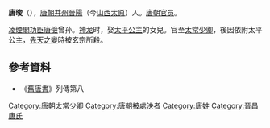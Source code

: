 '''唐晙'''（{{bd|7世纪||713年|7月29日|catIdx=T}}），[[唐朝|唐朝]][[并州|并州]][[晋阳县|晉陽]]（今[[山西|山西]][[太原|太原]]）人。[[唐朝|唐朝]][[官员|官员]]。

[[凌煙閣二十四功臣|凌煙閣功臣]][[唐儉|唐儉]]曾孙。[[神龙|神龙]]时，娶[[太平公主|太平公主]]的女兒。官至[[太常少卿|太常少卿]]，後因依附太平公主，[[先天之變|先天之變]]時被玄宗所殺。

==參考資料==
*《[[舊唐書|舊唐書]]》列傳第八

{{唐朝官员小作品}}
[[Category:唐朝太常少卿|Category:唐朝太常少卿]]
[[Category:唐朝被處決者|Category:唐朝被處決者]]
[[Category:唐姓|Category:唐姓]]
[[Category:晉昌唐氏|Category:晉昌唐氏]]